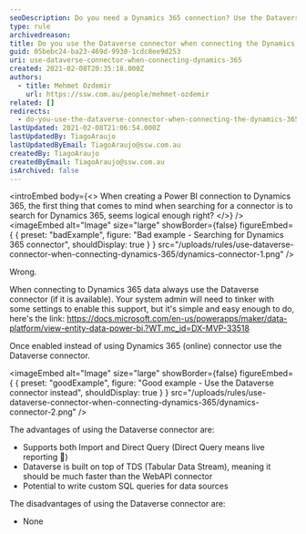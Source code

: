 ```yaml
---
seoDescription: Do you need a Dynamics 365 connection? Use the Dataverse connector to unlock faster and more customizable reporting.
type: rule
archivedreason:
title: Do you use the Dataverse connector when connecting the Dynamics 365?
guid: 05bebc24-ba23-469d-9930-1cdc8ee9d253
uri: use-dataverse-connector-when-connecting-dynamics-365
created: 2021-02-08T20:35:18.000Z
authors:
  - title: Mehmet Ozdemir
    url: https://ssw.com.au/people/mehmet-ozdemir
related: []
redirects:
  - do-you-use-the-dataverse-connector-when-connecting-the-dynamics-365
lastUpdated: 2021-02-08T21:06:54.000Z
lastUpdatedBy: TiagoAraujo
lastUpdatedByEmail: TiagoAraujo@ssw.com.au
createdBy: TiagoAraujo
createdByEmail: TiagoAraujo@ssw.com.au
isArchived: false
---
```


<introEmbed
  body={<>
When creating a Power BI connection to Dynamics 365, the first thing that comes to mind when searching for a connector is to search for Dynamics 365, seems logical enough right?
  </>}
/>
<imageEmbed
  alt="Image"
  size="large"
  showBorder={false}
  figureEmbed={ {
    preset: "badExample",
    figure: "Bad example - Searching for Dynamics 365 connector",
    shouldDisplay: true
  } }
  src="/uploads/rules/use-dataverse-connector-when-connecting-dynamics-365/dynamics-connector-1.png"
/>

Wrong.

When connecting to Dynamics 365 data always use the Dataverse connector (if it is available). Your system admin will need to tinker with some settings to enable this support, but it's simple and easy enough to do, here's the link: <https://docs.microsoft.com/en-us/powerapps/maker/data-platform/view-entity-data-power-bi.?WT.mc_id=DX-MVP-33518>

Once enabled instead of using Dynamics 365 (online) connector use the Dataverse connector.

<imageEmbed
  alt="Image"
  size="large"
  showBorder={false}
  figureEmbed={ {
    preset: "goodExample",
    figure: "Good example - Use the Dataverse connector instead",
    shouldDisplay: true
  } }
  src="/uploads/rules/use-dataverse-connector-when-connecting-dynamics-365/dynamics-connector-2.png"
/>

The advantages of using the Dataverse connector are:

* Supports both Import and Direct Query (Direct Query means live reporting 🙂)
* Dataverse is built on top of TDS (Tabular Data Stream), meaning it should be much faster than the WebAPI connector
* Potential to write custom SQL queries for data sources

The disadvantages of using the Dataverse connector are:

* None
